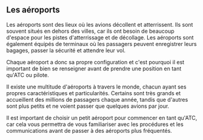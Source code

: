 
## Les aéroports

Les aéroports sont des lieux où les avions décollent et atterrissent. Ils sont souvent situés en dehors des villes, car ils ont besoin de beaucoup d'espace pour les pistes d'atterrissage et de décollage.
Les aéroports sont également équipés de terminaux où les passagers peuvent enregistrer leurs bagages, passer la sécurité et attendre leur vol.

<Callout type="warning">
  Chaque aéroport a donc sa propre configuration et c'est pourquoi il est
  important de bien se renseigner avant de prendre une position en tant qu'ATC
  ou pilote.
</Callout>

Il existe une multitude d'aéroports à travers le monde, chacun ayant ses propres caractéristiques et particularités. Certains sont très grands et accueillent des millions de passagers chaque année, tandis que d'autres sont plus petits et ne voient passer que quelques avions par jour.

<Callout type="info">
  Il est important de choisir un petit aéroport pour commencer en tant qu'ATC,
  car cela vous permettra de vous familiariser avec les procédures et les
  communications avant de passer à des aéroports plus fréquentés.
</Callout>
